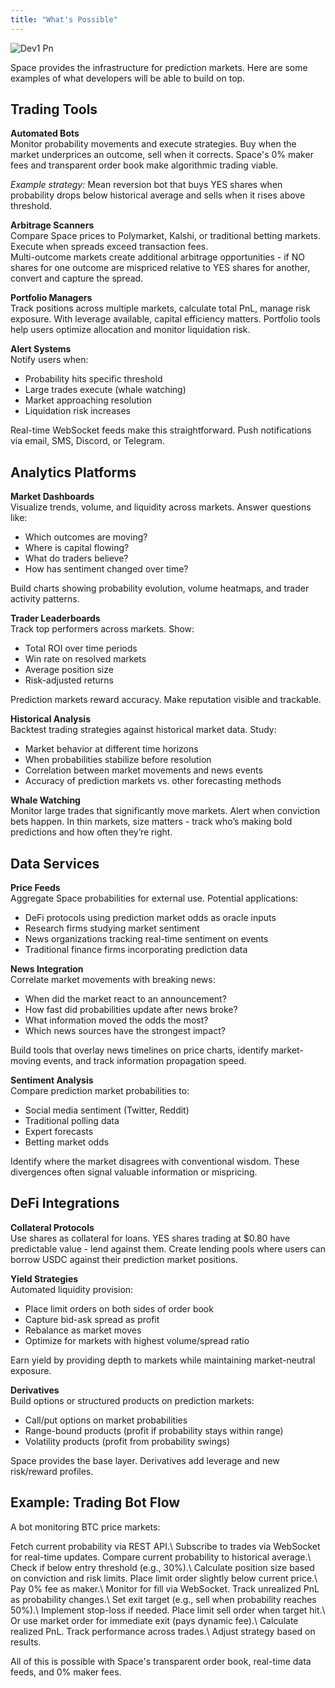 ```yaml
---
title: "What's Possible"
---
```


![Dev1 Pn](/images/build.png)

Space provides the infrastructure for prediction markets. Here are some examples of what developers will be able to build on top.

## Trading Tools

**Automated Bots**\
Monitor probability movements and execute strategies. Buy when the market underprices an outcome, sell when it corrects. Space's 0% maker fees and transparent order book make algorithmic trading viable.

_Example strategy:_ Mean reversion bot that buys YES shares when probability drops below historical average and sells when it rises above threshold.

**Arbitrage Scanners**\
Compare Space prices to Polymarket, Kalshi, or traditional betting markets. Execute when spreads exceed transaction fees.\
Multi-outcome markets create additional arbitrage opportunities - if NO shares for one outcome are mispriced relative to YES shares for another, convert and capture the spread.

**Portfolio Managers**\
Track positions across multiple markets, calculate total PnL, manage risk exposure. With leverage available, capital efficiency matters. Portfolio tools help users optimize allocation and monitor liquidation risk.

**Alert Systems**\
Notify users when:

- Probability hits specific threshold
- Large trades execute (whale watching)
- Market approaching resolution
- Liquidation risk increases

Real-time WebSocket feeds make this straightforward. Push notifications via email, SMS, Discord, or Telegram.

## Analytics Platforms

**Market Dashboards**\
Visualize trends, volume, and liquidity across markets. Answer questions like:

- Which outcomes are moving?
- Where is capital flowing?
- What do traders believe?
- How has sentiment changed over time?

Build charts showing probability evolution, volume heatmaps, and trader activity patterns.

**Trader Leaderboards**\
Track top performers across markets. Show:

- Total ROI over time periods
- Win rate on resolved markets
- Average position size
- Risk-adjusted returns

Prediction markets reward accuracy. Make reputation visible and trackable.

**Historical Analysis**\
Backtest trading strategies against historical market data. Study:

- Market behavior at different time horizons
- When probabilities stabilize before resolution
- Correlation between market movements and news events
- Accuracy of prediction markets vs. other forecasting methods

**Whale Watching**\
Monitor large trades that significantly move markets. Alert when conviction bets happen. In thin markets, size matters - track who’s making bold predictions and how often they’re right.

## Data Services

**Price Feeds**\
Aggregate Space probabilities for external use. Potential applications:

- DeFi protocols using prediction market odds as oracle inputs
- Research firms studying market sentiment
- News organizations tracking real-time sentiment on events
- Traditional finance firms incorporating prediction data

**News Integration**\
Correlate market movements with breaking news:

- When did the market react to an announcement?
- How fast did probabilities update after news broke?
- What information moved the odds the most?
- Which news sources have the strongest impact?

Build tools that overlay news timelines on price charts, identify market-moving events, and track information propagation speed.

**Sentiment Analysis**\
Compare prediction market probabilities to:

- Social media sentiment (Twitter, Reddit)
- Traditional polling data
- Expert forecasts
- Betting market odds

Identify where the market disagrees with conventional wisdom. These divergences often signal valuable information or mispricing.

## DeFi Integrations

**Collateral Protocols**\
Use shares as collateral for loans. YES shares trading at \$0.80 have predictable value - lend against them. Create lending pools where users can borrow USDC against their prediction market positions.

**Yield Strategies**\
Automated liquidity provision:

- Place limit orders on both sides of order book
- Capture bid-ask spread as profit
- Rebalance as market moves
- Optimize for markets with highest volume/spread ratio

Earn yield by providing depth to markets while maintaining market-neutral exposure.

**Derivatives**\
Build options or structured products on prediction markets:

- Call/put options on market probabilities
- Range-bound products (profit if probability stays within range)
- Volatility products (profit from probability swings)

Space provides the base layer. Derivatives add leverage and new risk/reward profiles.

## Example: Trading Bot Flow

A bot monitoring BTC price markets:

<Steps>
  <Step title="Monitor Market">
    Fetch current probability via REST API.\
    Subscribe to trades via WebSocket for real-time updates.
  </Step>
  <Step title="Evaluate Opportunity">
    Compare current probability to historical average.\
    Check if below entry threshold (e.g., 30%).\
    Calculate position size based on conviction and risk limits.
  </Step>
  <Step title="Execute Trade">
    Place limit order slightly below current price.\
    Pay 0% fee as maker.\
    Monitor for fill via WebSocket.
  </Step>
  <Step title="Manage Position">
    Track unrealized PnL as probability changes.\
    Set exit target (e.g., sell when probability reaches 50%).\
    Implement stop-loss if needed.
  </Step>
  <Step title="Exit">
    Place limit sell order when target hit.\
    Or use market order for immediate exit (pays dynamic fee).\
    Calculate realized PnL.
  </Step>
  <Step title="Repeat">
    Track performance across trades.\
    Adjust strategy based on results.
  </Step>
</Steps>

All of this is possible with Space's transparent order book, real-time data feeds, and 0% maker fees.
